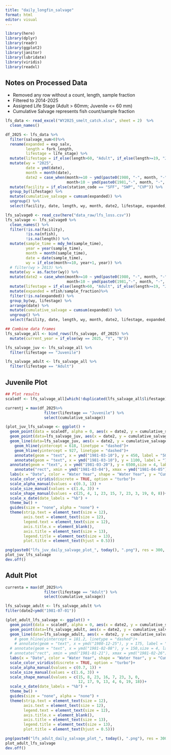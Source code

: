 ```yaml
---
title: "daily_longfin_salvage"
format: html
editor: visual
---
```


```r
library(here)
library(dplyr)
library(readr)
library(ggplot2)
library(janitor)
library(lubridate)
library(viridis)
library(readxl)
```

## Notes on Processed Data

-   Removed any row without a count, length, sample fraction
-   Filtered to 2014-2025
-   Assigned Life Stage (Adult \> 60mm; Juvenile \<= 60 mm)
-   Cumulative Salvage represents fish count/sample fraction

```r
lfs_data <- read_excel("WY2025_smelt_catch.xlsx", sheet = 2)  %>%
  clean_names()

df_2025 <- lfs_data %>%
  filter(salvage_sum>0)%>%
  rename(expanded = exp_salv,
         length = fork_length,
         lifestage = life_stage) %>%
  mutate(lifestage = if_else(length>60, "Adult", if_else(length>=19, "Juvenile", "Larva"))) %>%
  mutate(wy = "2025",
         date = ymd(date),
         month = month(date),
         date2 = case_when(month>=10 ~ ymd(paste0(1980, "-", month, "-", day(date))),
                           month<10 ~ ymd(paste0(1981,"-", month, "-", day(date) )))) %>%
  mutate(facility = if_else(station_code == "SFF", "SWP", "CVP")) %>%
  group_by(lifestage) %>%
  mutate(cumulative_salvage = cumsum(expanded)) %>%
  ungroup() %>%
  select(facility, date, length, wy, month, date2, lifestage, expanded, cumulative_salvage)
```

```r
lfs_salvage0 <- read_csv(here("data_raw/lfs_loss.csv")) 
lfs_salvage <- lfs_salvage0 %>%
  clean_names() %>%
  filter(!is.na(facility),
         !is.na(nfish),
         !is.na(length)) %>%
  mutate(sample_time = mdy_hm(sample_time),
         year = year(sample_time),
         month = month(sample_time),
         date = date(sample_time),
         wy = if_else(month>=10, year+1, year)) %>%
  # filter(wy > 2013) %>%
  mutate(wy = as.factor(wy)) %>%
  mutate(date2 = case_when(month>=10 ~ ymd(paste0(1980, "-", month, "-", day(date))),
                           month<10 ~ ymd(paste0(1981,"-", month, "-", day(date) )))) %>%
  mutate(lifestage = if_else(length>60, "Adult", if_else(length>=19, "Juvenile", "Larva"))) %>%
  mutate(expanded = nfish/sample_fraction)%>%
  filter(!is.na(expanded)) %>%
  group_by(wy, lifestage) %>%
  arrange(date) %>%
  mutate(cumulative_salvage = cumsum(expanded)) %>%
  ungroup() %>%
  select(facility, date, length, wy, month, date2, lifestage, expanded, cumulative_salvage)
```

```r
## Combine data frames
lfs_salvage_all <- bind_rows(lfs_salvage, df_2025) %>%
  mutate(current_year = if_else(wy == 2025, "Y", "N"))

lfs_salvage_juv <- lfs_salvage_all %>% 
  filter(lifestage == "Juvenile") 

lfs_salvage_adult <- lfs_salvage_all %>% 
  filter(lifestage == "Adult") 


```


## Juvenile Plot
```r
## Plot results
scaledf <- lfs_salvage_all[which(!duplicated(lfs_salvage_all$lifestage)),]

currentj = max(df_2025%>% 
                 filter(lifestage == "Juvenile") %>% 
                 select(cumulative_salvage))

(plot_juv_lfs_salvage <- ggplot() +
  geom_point(data = scaledf, alpha = 0, aes(x = date2, y = cumulative_salvage)) + 
  geom_point(data=lfs_salvage_juv, aes(x = date2, y = cumulative_salvage, color = wy, shape = wy, group = wy, size = current_year, alpha = current_year)) +
  geom_line(data=lfs_salvage_juv, aes(x = date2, y = cumulative_salvage, color = wy, group = wy, alpha = current_year)) + 
    geom_hline(yintercept = 618, linetype = "dashed")+
    geom_hline(yintercept = 927, linetype = "dashed")+
    annotate(geom = "text", x = ymd("1981-03-10"), y = 450, label = "50% Threshold: 620")+ 
    annotate(geom = "text", x = ymd("1981-03-10"), y = 1100, label = "75% Threshold: 927")+ 
  annotate(geom = "text", x = ymd("1981-03-20"), y = 6500,size = 4, label = paste0("Current 2025 \nCumulative Salvage:", currentj,"\n(as of ", format(today(), "%m/%d"),")"))+ 
    annotate("rect", xmin = ymd("1981-03-04"), xmax = ymd("1981-04-05"), ymin = 5850, ymax = 7150, fill = NA, color = "black")+
  labs(x = "Date", color = "Water Year", shape = "Water Year", y = "Cumulative LFS Salvage\n(expanded)", title = "Juvenile Longfin Smelt Salvage\nWY 2014-2025") +
  scale_color_viridis(discrete = TRUE, option = "turbo")+
  scale_alpha_manual(values = c(0.3, 1)) + 
  scale_size_manual(values = c(1.6, 3)) +
  scale_shape_manual(values = c(25, 4, 1, 23, 15, 7, 23, 3, 19, 0, 8))+
  scale_x_date(date_labels = "%b") +
  theme_bw() +
  guides(size = "none", alpha = "none") +
  theme(strip.text = element_text(size = 12),
        axis.text = element_text(size = 12),
        legend.text = element_text(size = 12),
        axis.title.x = element_blank(),
        axis.title = element_text(size = 13),
        legend.title = element_text(size = 13),
        plot.title = element_text(hjust = 0.5)))
```

```r
png(paste0("lfs_juv_daily_salvage_plot_", today(), ".png"), res = 300, width = 8, height = 5, units = "in")
plot_juv_lfs_salvage
dev.off()
```

## Adult Plot
```r
currenta = max(df_2025%>% 
                 filter(lifestage == "Adult") %>% 
                 select(cumulative_salvage))

lfs_salvage_adult <- lfs_salvage_adult %>% 
filter(date2<ymd("1981-07-01"))

(plot_adult_lfs_salvage <- ggplot() +
  geom_point(data = scaledf, alpha = 0, aes(x = date2, y = cumulative_salvage)) + 
  geom_point(data=lfs_salvage_adult, aes(x = date2, y = cumulative_salvage, color = wy, shape = wy, group = wy, size = current_year)) +
  geom_line(data=lfs_salvage_adult, aes(x = date2, y = cumulative_salvage, color = wy, group = wy)) + 
    # geom_hline(yintercept = 181.2, linetype = "dashed")+
    # annotate(geom = "text", x = ymd("1980-12-25"), y = 175, label = "Threshold: 181.2")+ 
  # annotate(geom = "text", x = ymd("1981-02-08"), y = 150,size = 4, label = paste0("2025 Cumulative Salvage: ", currenta,"\n(as of ", format(today(), "%m/%d"),")"))+ 
  # annotate("rect", xmin = ymd("1981-01-21"), xmax = ymd("1981-02-26"), ymin = 135, ymax = 165, fill = NA, color = "black")+
  labs(x = "Date", color = "Water Year", shape = "Water Year", y = "Cumulative LFS Salvage\n(expanded)", title = "Adult Longfin Smelt Salvage\nWY 1995-2025") +
  scale_color_viridis(discrete = TRUE, option = "turbo")+
  scale_alpha_manual(values = c(0.7, 1)) + 
  scale_size_manual(values = c(1.6, 3)) +
  scale_shape_manual(values = c(15, 8, 23, 16, 7, 23, 3, 0,
                                12, 17, 9, 13, 4, 6, 19, 18))+
  scale_x_date(date_labels = "%b") +
  theme_bw() +
  guides(size = "none", alpha = "none") +
  theme(strip.text = element_text(size = 12),
        axis.text = element_text(size = 12),
        legend.text = element_text(size = 12),
        axis.title.x = element_blank(),
        axis.title = element_text(size = 13),
        legend.title = element_text(size = 13),
        plot.title = element_text(hjust = 0.5)))
```

```r
png(paste0("lfs_adult_daily_salvage_plot_", today(), ".png"), res = 300, width = 8, height = 5, units = "in")
plot_adult_lfs_salvage
dev.off()
```
